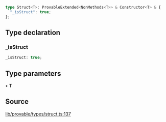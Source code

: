 ```ts
type Struct<T>: ProvableExtended<NonMethods<T>> & Constructor<T> & {
  "_isStruct": true;
};
```

## Type declaration

### \_isStruct

```ts
_isStruct: true;
```

## Type parameters

• **T**

## Source

[lib/provable/types/struct.ts:137](https://github.com/o1-labs/o1js/blob/3b1b22555bd0099419efc0703dfdb8b2eb7c3e6f/src/lib/provable/types/struct.ts#L137)
